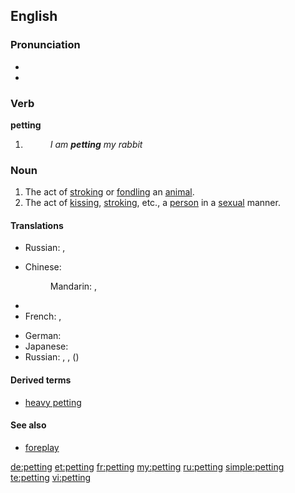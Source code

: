 {{also|Petting}}
==English==

===Pronunciation===
* {{IPA|/ˈpɛtɪŋ/}}
* {{rhymes|ɛtɪŋ}}

===Verb===
'''petting'''

# {{present participle of|pet}}
#: ''I am '''petting''' my rabbit''

===Noun===
{{en-noun|s|-}}

# The act of [[stroking]] or [[fondling]] an [[animal]].
# The act of [[kissing]], [[stroking]], etc., a [[person]] in a [[sexual]] manner.

====Translations====
{{trans-top|stroking or fondling an animal}}
{{trans-mid}}
* Russian: {{t|ru|ласка|f|p|tr=láski|alt=ласки|sc=Cyrl}}, {{t|ru|нежничанье|n|tr=néžničanʹje|sc=Cyrl}}
{{trans-bottom}}

{{trans-top|kissing, stroking, etc., in a sexual manner}}
* Chinese:
*: Mandarin: {{t|zh|撫摸|sc=Hani}}, {{t|zh|抚摸|tr=fǔmō|sc=Hani}}
* {{trreq|Finnish}}
* French: {{t|fr|pelotage|m}}, {{t|fr|tripotage|m}}
{{trans-mid}}
* German: {{t+|de|Petting|n}}
* Japanese: {{t|ja|ペッティング|tr=pettingu|sc=Jpan}}
* Russian: {{t+|ru|петтинг|m|tr=pɛ́tting}}, {{t|ru|нежничанье|n|tr=néžničanʹje|sc=Cyrl}}, ({{l|ru|сексуальный|сексуальные}}) {{t|ru|ласка|f|p|tr=láski|alt=ласки|sc=Cyrl}}
{{trans-bottom}}

====Derived terms====
* [[heavy petting]]

====See also====
* [[foreplay]]

[[de:petting]]
[[et:petting]]
[[fr:petting]]
[[my:petting]]
[[ru:petting]]
[[simple:petting]]
[[te:petting]]
[[vi:petting]]